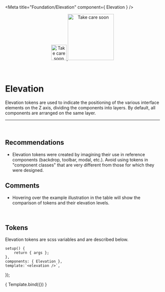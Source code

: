 
<Meta title="Foundation/Elevation" component={ Elevation } />

<div align="center" style={{display: 'flex'}}>
    <a href="https://rahulaher.netlify.app">
        <img src="../../../public/img/logo/glyph-black-colored.svg" alt="Take care soon" width="50" />
        <img src="../../../public/img/logo/word-black-colored.svg" alt="Take care soon" width="150" />
    </a>
</div>

<br />
<br />

# Elevation

Elevation tokens are used to indicate the positioning of the various 
interface elements on the Z axis, dividing the components into layers. 
By default, all components are arranged on the same layer.

<hr />
<br />

## Recommendations

- Elevation tokens were created by imagining their use in reference 
components (backdrop, toolbar, modal, etc.). Avoid using tokens in 
"component classes" that are very different from those for which they were designed.

## Comments
- Hovering over the example illustration in the table will show the comparison of tokens and their elevation levels.

<br />

## Tokens
Elevation tokens are scss variables and are described below.
<br />

	setup() {
		return { args };
	},
	components: { Elevation },
	template:`<elevation />`,
});

<Story name="elevation">
	{ Template.bind({}) }
</Story>
